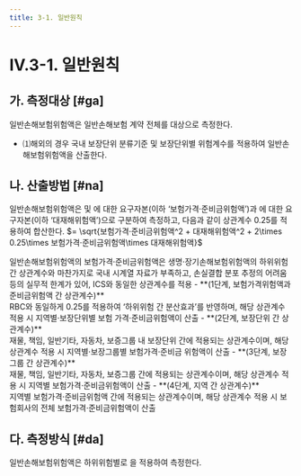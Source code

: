 ```yaml
---
title: 3-1. 일반원칙
---
```

# IV.3-1. 일반원칙

## 가. 측정대상 [#ga]
일반손해보험위험액은 일반손해보험 계약 전체를 대상으로 측정한다.

- ⑴해외의 경우 국내 보장단위 분류기준 및 보장단위별 위험계수를 적용하여 일반손해보험위험액을 산출한다.

## 나. 산출방법 [#na]
일반손해보험위험액은 <OverlayDemo id="보험가격위험" /> 및 <OverlayDemo id="준비금위험" />에 대한 요구자본(이하 ‘보험가격·준비금위험액’)과 <OverlayDemo id="일반대재해위험" />에 대한 요구자본(이하 ‘대재해위험액’)으로 구분하여 측정하고, 다음과 같이 상관계수 0.25를 적용하여 합산한다.
<GMath title="일반손해보험위험액">
 $= \sqrt{보험가격·준비금위험액^2 + 대재해위험액^2 + 2\times 0.25\times 보험가격·준비금위험액\times 대재해위험액}$
</GMath>

<Accordion multiple activeIndex={[]}>
<AccordionTab header="보험가격·준비금위험액의 단위별 상관계수 산출 근거">
    일반손해보험위험액의 보험가격·준비금위험액은 생명·장기손해보험위험액의 하위위험간 상관계수와 마찬가지로 국내 시계열 자료가 부족하고, 손실결합 분포 추정의 어려움 등의 실무적 한계가 있어, ICS와 동일한 상관계수를 적용
    - **(1단계, 보험가격위험액과 준비금위험액 간 상관계수)** <br/>RBC와 동일하게 0.25를 적용하여 ‘하위위험 간 분산효과’를 반영하며, 해당 상관계수 적용 시 지역별·보장단위별 보험 가격·준비금위험액이 산출
    - **(2단계, 보장단위 간 상관계수)** <br/>재물, 책임, 일반기타, 자동차, 보증그룹 내 보장단위 간에 적용되는 상관계수이며, 해당 상관계수 적용 시 지역별·보장그룹별 보험가격·준비금 위험액이 산출
    - **(3단계, 보장그룹 간 상관계수)** <br/>재물, 책임, 일반기타, 자동차, 보증그룹 간에 적용되는 상관계수이며, 해당 상관계수 적용 시 지역별 보험가격·준비금위험액이 산출
    - **(4단계, 지역 간 상관계수)** <br/>지역별 보험가격·준비금위험액 간에 적용되는 상관계수이며, 해당 상관계수 적용 시 보험회사의 전체 보험가격·준비금위험액이 산출
</AccordionTab>
</Accordion>

## 다. 측정방식 [#da]
일반손해보험위험액은 하위위험별로 <OverlayDemo id="위험계수방식" />을 적용하여 측정한다.
